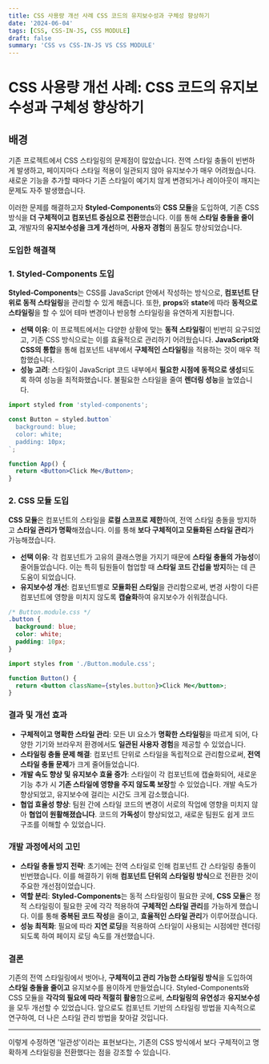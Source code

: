 ```yaml
---
title: CSS 사용량 개선 사례 CSS 코드의 유지보수성과 구체성 향상하기
date: '2024-06-04'
tags: [CSS, CSS-IN-JS, CSS MODULE]
draft: false
summary: 'CSS vs CSS-IN-JS VS CSS MODULE'
---
```


# CSS 사용량 개선 사례: CSS 코드의 유지보수성과 구체성 향상하기

## **배경**

기존 프로젝트에서 CSS 스타일링의 문제점이 많았습니다. 전역 스타일 충돌이 빈번하게 발생하고, 페이지마다 스타일 적용이 일관되지 않아 유지보수가 매우 어려웠습니다. 새로운 기능을 추가할 때마다 기존 스타일이 예기치 않게 변경되거나 레이아웃이 깨지는 문제도 자주 발생했습니다.

이러한 문제를 해결하고자 **Styled-Components**와 **CSS 모듈**을 도입하여, 기존 CSS 방식을 **더 구체적이고 컴포넌트 중심으로 전환**했습니다. 이를 통해 **스타일 충돌을 줄이고**, 개발자의 **유지보수성을 크게 개선**하며, **사용자 경험**의 품질도 향상되었습니다.

### **도입한 해결책**

### **1. Styled-Components 도입**

**Styled-Components**는 CSS를 JavaScript 안에서 작성하는 방식으로, **컴포넌트 단위로 동적 스타일링**을 관리할 수 있게 해줍니다. 또한, **props**와 **state**에 따라 **동적으로 스타일링**을 할 수 있어 테마 변경이나 반응형 스타일링을 유연하게 지원합니다.

- **선택 이유**: 이 프로젝트에서는 다양한 상황에 맞는 **동적 스타일링**이 빈번히 요구되었고, 기존 CSS 방식으로는 이를 효율적으로 관리하기 어려웠습니다. **JavaScript와 CSS의 통합**을 통해 컴포넌트 내부에서 **구체적인 스타일링**을 적용하는 것이 매우 적합했습니다.
- **성능 고려**: 스타일이 JavaScript 코드 내부에서 **필요한 시점에 동적으로 생성**되도록 하여 성능을 최적화했습니다. 불필요한 스타일을 줄여 **렌더링 성능**을 높였습니다.

```jsx
import styled from 'styled-components';

const Button = styled.button`
  background: blue;
  color: white;
  padding: 10px;
`;

function App() {
  return <Button>Click Me</Button>;
}

```

### **2. CSS 모듈 도입**

**CSS 모듈**은 컴포넌트의 스타일을 **로컬 스코프로 제한**하여, 전역 스타일 충돌을 방지하고 **스타일 관리가 명확**해졌습니다. 이를 통해 **보다 구체적이고 모듈화된 스타일 관리**가 가능해졌습니다.

- **선택 이유**: 각 컴포넌트가 고유의 클래스명을 가지기 때문에 **스타일 충돌의 가능성**이 줄어들었습니다. 이는 특히 팀원들이 협업할 때 **스타일 코드 간섭을 방지**하는 데 큰 도움이 되었습니다.
- **유지보수성 개선**: 컴포넌트별로 **모듈화된 스타일**을 관리함으로써, 변경 사항이 다른 컴포넌트에 영향을 미치지 않도록 **캡슐화**하여 유지보수가 쉬워졌습니다.

```css
/* Button.module.css */
.button {
  background: blue;
  color: white;
  padding: 10px;
}

```

```jsx
import styles from './Button.module.css';

function Button() {
  return <button className={styles.button}>Click Me</button>;
}

```

### **결과 및 개선 효과**

- **구체적이고 명확한 스타일 관리**: 모든 UI 요소가 **명확한 스타일링**을 따르게 되어, 다양한 기기와 브라우저 환경에서도 **일관된 사용자 경험**을 제공할 수 있었습니다.
- **스타일링 충돌 문제 해결**: 컴포넌트 단위로 스타일을 독립적으로 관리함으로써, **전역 스타일 충돌 문제**가 크게 줄어들었습니다.
- **개발 속도 향상 및 유지보수 효율 증가**: 스타일이 각 컴포넌트에 캡슐화되어, 새로운 기능 추가 시 **기존 스타일에 영향을 주지 않도록 보장**할 수 있었습니다. 개발 속도가 향상되었고, 유지보수에 걸리는 시간도 크게 감소했습니다.
- **협업 효율성 향상**: 팀원 간에 스타일 코드의 변경이 서로의 작업에 영향을 미치지 않아 **협업이 원활해졌습니다**. 코드의 **가독성**이 향상되었고, 새로운 팀원도 쉽게 코드 구조를 이해할 수 있었습니다.

### **개발 과정에서의 고민**

- **스타일 충돌 방지 전략**: 초기에는 전역 스타일로 인해 컴포넌트 간 스타일링 충돌이 빈번했습니다. 이를 해결하기 위해 **컴포넌트 단위의 스타일링 방식**으로 전환한 것이 주요한 개선점이었습니다.
- **역할 분리**: **Styled-Components**는 동적 스타일링이 필요한 곳에, **CSS 모듈**은 정적 스타일링이 필요한 곳에 각각 적용하여 **구체적인 스타일 관리**를 가능하게 했습니다. 이를 통해 **중복된 코드 작성**을 줄이고, **효율적인 스타일 관리**가 이루어졌습니다.
- **성능 최적화**: 필요에 따라 **지연 로딩**을 적용하여 스타일이 사용되는 시점에만 렌더링되도록 하여 페이지 로딩 속도를 개선했습니다.

### **결론**

기존의 전역 스타일링에서 벗어나, **구체적이고 관리 가능한 스타일링 방식**을 도입하여 **스타일 충돌을 줄이고** 유지보수를 용이하게 만들었습니다. Styled-Components와 CSS 모듈을 **각각의 필요에 따라 적절히 활용**함으로써, **스타일링의 유연성**과 **유지보수성**을 모두 개선할 수 있었습니다. 앞으로도 컴포넌트 기반의 스타일링 방법을 지속적으로 연구하여, 더 나은 스타일 관리 방법을 찾아갈 것입니다.

---

이렇게 수정하면 '일관성'이라는 표현보다는, 기존의 CSS 방식에서 보다 구체적이고 명확하게 스타일링을 전환했다는 점을 강조할 수 있습니다.
